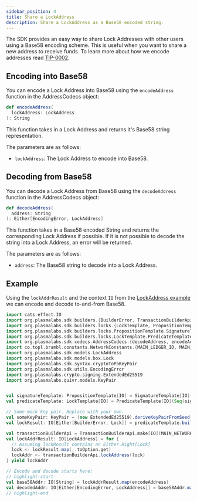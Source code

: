 ```yaml
---
sidebar_position: 4
title: Share a LockAddress
description: Share a LockAddress as a Base58 encoded string.
---
```



The SDK provides an easy way to share Lock Addresses with other users using a Base58 encoding scheme. This is useful
when you want to share a new address to receive funds. To learn more about how we encode addresses read
[TIP-0002](https://github.com/Topl/tips/tree/main/TIP-0002).

## Encoding into Base58

You can encode a Lock Address into Base58 using
the <ScaladocLink path="co/topl/brambl/codecs/AddressCodecs$.html#encodeAddress(LockAddress):String"><code>encodeAddress</code></ScaladocLink>
function in the AddressCodecs object:

```scala
def encodeAddress(
  lockAddress: LockAddress
): String
```

This function takes in a Lock Address and returns it's Base58 string representation.

The parameters are as follows:
- `lockAddress`: The Lock Address to encode into Base58.

## Decoding from Base58

You can decode a Lock Address from Base58 using
the <ScaladocLink path="co/topl/brambl/codecs/AddressCodecs$.html#decodeAddress(String):Either[EncodingError,LockAddress]"><code>decodeAddress</code></ScaladocLink>
function in the AddressCodecs object:

```scala
def decodeAddress(
  address: String
): Either[EncodingError, LockAddress]
```

This function takes in a Base58 encoded String and returns the corresponding Lock Address if possible. If it is not
possible to decode the string into a Lock Address, an error will be returned.

The parameters are as follows:
- `address`: The Base58 string to decode into a Lock Address.

## Example

Using the `lockAddrResult` and the context `IO` from the [LockAddress example](./create-lock-addr#example) we can encode
and decode to-and-from Base58.

```scala
import cats.effect.IO
import org.plasmalabs.sdk.builders.{BuilderError, TransactionBuilderApi}
import org.plasmalabs.sdk.builders.locks.{LockTemplate, PropositionTemplate}
import org.plasmalabs.sdk.builders.locks.PropositionTemplate.SignatureTemplate
import org.plasmalabs.sdk.builders.locks.LockTemplate.PredicateTemplate
import org.plasmalabs.sdk.codecs.AddressCodecs.{decodeAddress, encodeAddress}
import co.topl.brambl.constants.NetworkConstants.{MAIN_LEDGER_ID, MAIN_NETWORK_ID}
import org.plasmalabs.sdk.models.LockAddress
import org.plasmalabs.sdk.models.box.Lock
import org.plasmalabs.sdk.syntax.cryptoToPbKeyPair
import org.plasmalabs.sdk.utils.EncodingError
import org.plasmalabs.crypto.signing.ExtendedEd25519
import org.plasmalabs.quivr.models.KeyPair


val signatureTemplate: PropositionTemplate[IO] = SignatureTemplate[IO]("ExtendedEd25519", 0)
val predicateTemplate: LockTemplate[IO] = PredicateTemplate[IO](Seq(signatureTemplate), 1)

// Some mock key pair. Replace with your own.
val someKeyPair: KeyPair = (new ExtendedEd25519).deriveKeyPairFromSeed(Array.fill(96)(0: Byte))
val lockResult: IO[Either[BuilderError, Lock]] = predicateTemplate.build(List(someKeyPair.vk))

val transactionBuilderApi = TransactionBuilderApi.make[IO](MAIN_NETWORK_ID, MAIN_LEDGER_ID)
val lockAddrResult: IO[LockAddress] = for {
  // Assuming lockResult contains an Either.Right[Lock]
  lock <- lockResult.map(_.toOption.get)
  lockAddr <- transactionBuilderApi.lockAddress(lock)
} yield lockAddr

// Encode and decode starts here:
// highlight-start
val base58Addr: IO[String] = lockAddrResult.map(encodeAddress)
val decodedAddr: IO[Either[EncodingError, LockAddress]] = base58Addr.map(decodeAddress)
// highlight-end
```